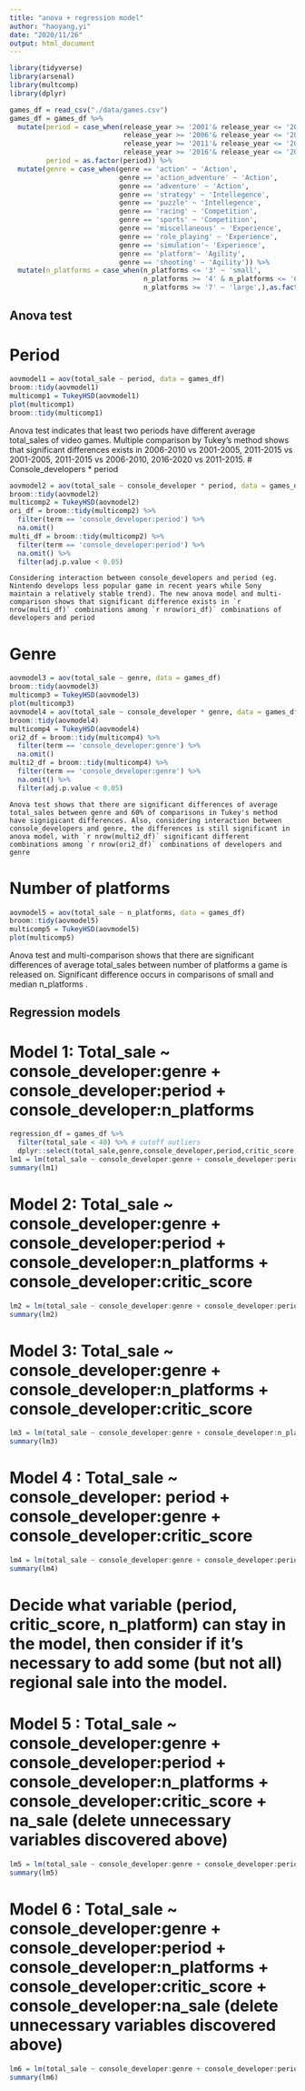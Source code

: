 ```yaml
---
title: "anova + regression model"
author: "haoyang,yi"
date: "2020/11/26"
output: html_document
---
```


```r
library(tidyverse)
library(arsenal)
library(multcomp)
library(dplyr)
```

```r
games_df = read_csv("./data/games.csv")
games_df = games_df %>%
  mutate(period = case_when(release_year >= '2001'& release_year <= '2005' ~ '2001-2005',
                            release_year >= '2006'& release_year <= '2010' ~ '2006-2010',
                            release_year >= '2011'& release_year <= '2015' ~ '2011-2015',
                            release_year >= '2016'& release_year <= '2020' ~ '2016-2020'),
         period = as.factor(period)) %>%
  mutate(genre = case_when(genre == 'action' ~ 'Action',
                           genre == 'action_adventure' ~ 'Action',
                           genre == 'adventure' ~ 'Action', 
                           genre == 'strategy' ~ 'Intellegence',
                           genre == 'puzzle' ~ 'Intellegence', 
                           genre == 'racing' ~ 'Competition',
                           genre == 'sports' ~ 'Competition', 
                           genre == 'miscellaneous' ~ 'Experience',
                           genre == 'role_playing' ~ 'Experience',
                           genre == 'simulation'~ 'Experience', 
                           genre == 'platform'~ 'Agility',
                           genre == 'shooting' ~ 'Agility')) %>%
  mutate(n_platforms = case_when(n_platforms <= '3' ~ 'small',
                                 n_platforms >= '4' & n_platforms <= '6' ~ 'median',
                                 n_platforms >= '7' ~ 'large',),as.factor(n_platforms)) 
```
## Anova test
# Period
```r
aovmodel1 = aov(total_sale ~ period, data = games_df)
broom::tidy(aovmodel1)
multicomp1 = TukeyHSD(aovmodel1)
plot(multicomp1)
broom::tidy(multicomp1)
```
Anova test indicates that least two periods have different average total_sales of video games. Multiple comparison by Tukey's method shows that significant differences exists in 2006-2010 vs 2001-2005, 2011-2015 vs 2001-2005, 2011-2015 vs 2006-2010, 2016-2020 vs 2011-2015.
# Console_developers * period

```r
aovmodel2 = aov(total_sale ~ console_developer * period, data = games_df)
broom::tidy(aovmodel2)
multicomp2 = TukeyHSD(aovmodel2)
ori_df = broom::tidy(multicomp2) %>%
  filter(term == 'console_developer:period') %>%
  na.omit() 
multi_df = broom::tidy(multicomp2) %>%
  filter(term == 'console_developer:period') %>%
  na.omit() %>%
  filter(adj.p.value < 0.05)
```
    Considering interaction between console_developers and period (eg. Nintendo develops less popular game in recent years while Sony maintain a relatively stable trend). The new anova model and multi-comparison shows that significant difference exists in `r nrow(multi_df)` combinations among `r nrow(ori_df)` combinations of developers and period

# Genre
```r
aovmodel3 = aov(total_sale ~ genre, data = games_df)
broom::tidy(aovmodel3)
multicomp3 = TukeyHSD(aovmodel3)
plot(multicomp3)
aovmodel4 = aov(total_sale ~ console_developer * genre, data = games_df)
broom::tidy(aovmodel4)
multicomp4 = TukeyHSD(aovmodel4)
ori2_df = broom::tidy(multicomp4) %>%
  filter(term == 'console_developer:genre') %>%
  na.omit() 
multi2_df = broom::tidy(multicomp4) %>%
  filter(term == 'console_developer:genre') %>%
  na.omit() %>%
  filter(adj.p.value < 0.05)
```
    Anova test shows that there are significant differences of average total_sales between genre and 60% of comparisons in Tukey's method have signigicant differences. Also, considering interaction between console_developers and genre, the differences is still significant in anova model, with `r nrow(multi2_df)` significant different combinations among `r nrow(ori2_df)` combinations of developers and genre

# Number of platforms
```r
aovmodel5 = aov(total_sale ~ n_platforms, data = games_df)
broom::tidy(aovmodel5)
multicomp5 = TukeyHSD(aovmodel5)
plot(multicomp5)
``` 
  Anova test and multi-comparison shows that there are significant differences of average total_sales between number of platforms a game is released on. Significant difference occurs in comparisons of small and median n_platforms .

## Regression models
# Model 1: Total_sale ~ console_developer:genre + console_developer:period + console_developer:n_platforms
```r
regression_df = games_df %>%
  filter(total_sale < 40) %>% # cutoff outliers
  dplyr::select(total_sale,genre,console_developer,period,critic_score,n_platforms,na_sale,japan_sale,pal_sale,other_sale)
lm1 = lm(total_sale ~ console_developer:genre + console_developer:period + console_developer:n_platforms + 0, data = regression_df)
summary(lm1)

```
# Model 2: Total_sale ~ console_developer:genre + console_developer:period + console_developer:n_platforms + console_developer:critic_score 
```r
lm2 = lm(total_sale ~ console_developer:genre + console_developer:period + console_developer:n_platforms + console_developer:critic_score + 0, data = regression_df)
summary(lm2)

```
# Model 3: Total_sale ~ console_developer:genre + console_developer:n_platforms + console_developer:critic_score
```r
lm3 = lm(total_sale ~ console_developer:genre + console_developer:n_platforms + console_developer:critic_score + 0, data = regression_df)
summary(lm3)

```
# Model 4 : Total_sale ~ console_developer: period + console_developer:genre +  console_developer:critic_score
```r
lm4 = lm(total_sale ~ console_developer:genre + console_developer:period + console_developer:critic_score + 0, data = regression_df)
summary(lm4)

```
# Decide what variable (period, critic_score, n_platform) can stay in the model, then consider if it's necessary to add some (but not all) regional sale into the model.


# Model 5 : Total_sale ~ console_developer:genre + console_developer:period + console_developer:n_platforms + console_developer:critic_score + na_sale (delete unnecessary variables discovered above)
```r
lm5 = lm(total_sale ~ console_developer:genre + console_developer:period + console_developer:n_platforms + console_developer:critic_score + na_sale +0, data = regression_df)
summary(lm5)

```
# Model 6 : Total_sale ~ console_developer:genre + console_developer:period + console_developer:n_platforms + console_developer:critic_score + console_developer:na_sale (delete unnecessary variables discovered above)
```r
lm6 = lm(total_sale ~ console_developer:genre + console_developer:period + console_developer:n_platforms + console_developer:critic_score + console_developer:na_sale + 0, data = regression_df)
summary(lm6)

```